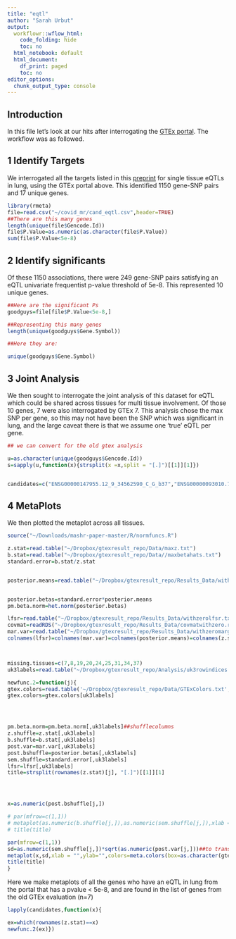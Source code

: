 ```yaml
---
title: "eqtl"
author: "Sarah Urbut"
output:
  workflowr::wflow_html:
    code_folding: hide
    toc: no
  html_notebook: default
  html_document:
    df_print: paged
    toc: no
editor_options:
  chunk_output_type: console
---
```


## Introduction


In this file let's look at our hits after interrogating the [GTEx portal](https://www.gtexportal.org/home/gene/BRD2#eQTLBlock). The workflow was as followed.

## 1 Identify Targets

We interrogated all the targets listed in this [preprint](https://www.biorxiv.org/content/10.1101/2020.03.22.002386v3.full.pdf) for single tissue eQTLs in lung, using the GTEx portal above. This identified 1150 gene-SNP pairs and 17 unique genes.


```r
library(rmeta)
file=read.csv("~/covid_mr/cand_eqtl.csv",header=TRUE)
##There are this many genes
length(unique(file$Gencode.Id))
file$P.Value=as.numeric(as.character(file$P.Value))
sum(file$P.Value<5e-8)

```

## 2 Identify significants

Of these 1150 associations, there were 249 gene-SNP pairs satisfying an eQTL univariate frequentist p-value threshold of 5e-8. This represented 10 unique genes. 

```r
##Here are the significant Ps
goodguys=file[file$P.Value<5e-8,]

##Representing this many genes
length(unique(goodguys$Gene.Symbol))

##Here they are:

unique(goodguys$Gene.Symbol)
```

## 3 Joint Analysis

We then sought to interrogate the joint analysis of this dataset for eQTL which could be shared across tissues for multi tissue involvement. Of those 10 genes, 7 were also interrogated by GTEx 7. This analysis chose the max SNP per gene, so this may not have been the SNP which was significant in lung, and the large caveat there is that we assume one 'true' eQTL per gene.

```r
## we can convert for the old gtex analysis

u=as.character(unique(goodguys$Gencode.Id))
s=sapply(u,function(x){strsplit(x =x,split = "[.]")[[1]][1]})


candidates=c("ENSG00000147955.12_9_34562590_C_G_b37","ENSG00000093010.7_22_19950763_T_G_b37","ENSG00000137275.9_6_3086007_C_T_b37","ENSG00000075413.13_14_103880750_C_G_b37","ENSG00000079150.13_2_179290692_A_G_b37","ENSG00000135930.9_2_233426526_C_T_b37","ENSG00000110713.11_11_2886906_A_G_b37")

```

## 4 MetaPlots

We then plotted the metaplot across all tissues.

```r
source("~/Downloads/mashr-paper-master/R/normfuncs.R")

z.stat=read.table("~/Dropbox/gtexresult_repo/Data/maxz.txt")
b.stat=read.table("~/Dropbox/gtexresult_repo/Data//maxbetahats.txt")
standard.error=b.stat/z.stat


posterior.means=read.table("~/Dropbox/gtexresult_repo/Results_Data/withzeroposterior.means.txt")[,-1]


posterior.betas=standard.error*posterior.means
pm.beta.norm=het.norm(posterior.betas)

lfsr=read.table("~/Dropbox/gtexresult_repo/Results_Data/withzerolfsr.txt")[,-1]
covmat=readRDS("~/Dropbox/gtexresult_repo/Results_Data/covmatwithzero.rds")
mar.var=read.table("~/Dropbox/gtexresult_repo/Results_Data/withzeromarginal.var.txt")[,-1]
colnames(lfsr)=colnames(mar.var)=colnames(posterior.means)=colnames(z.stat)



missing.tissues=c(7,8,19,20,24,25,31,34,37)
uk3labels=read.table("~/Dropbox/gtexresult_repo/Analysis/uk3rowindices.txt")[,1]

newfunc.2=function(j){
gtex.colors=read.table('~/Dropbox/gtexresult_repo/Data/GTExColors.txt', sep = '\t', comment.char = '')[-missing.tissues,2]
gtex.colors=gtex.colors[uk3labels]




pm.beta.norm=pm.beta.norm[,uk3labels]##shufflecolumns
z.shuffle=z.stat[,uk3labels]
b.shuffle=b.stat[,uk3labels]
post.var=mar.var[,uk3labels]
post.bshuffle=posterior.betas[,uk3labels]
sem.shuffle=standard.error[,uk3labels]
lfsr=lfsr[,uk3labels]
title=strsplit(rownames(z.stat)[j], "[.]")[[1]][1]




x=as.numeric(post.bshuffle[j,])

# par(mfrow=c(1,1))
# metaplot(as.numeric(b.shuffle[j,]),as.numeric(sem.shuffle[j,]),xlab = "",ylab="",colors=meta.colors(box=as.character(gtex.colors)),xlim=c(-1,1))
# title(title)

par(mfrow=c(1,1))
sd=as.numeric(sem.shuffle[j,])*sqrt(as.numeric(post.var[j,]))##to transform to posterior sd of beta
metaplot(x,sd,xlab = "",ylab="",colors=meta.colors(box=as.character(gtex.colors)),xlim=c(-1,1),labels = colnames(z.stat)[uk3labels],cex.lab=0.4)
title(title)
}
```


Here we make metaplots of all the genes who have an eQTL in lung from the portal that has a pvalue < 5e-8, and are found in the list of genes from the old GTEx evaluation (n=7)

```r
lapply(candidates,function(x){

ex=which(rownames(z.stat)==x)
newfunc.2(ex)})
```

